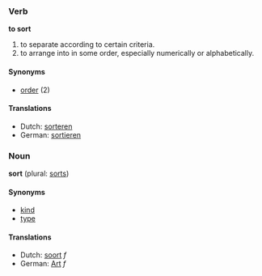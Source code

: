 ===Verb===
'''to sort'''

# to separate according to certain criteria.
# to arrange into in some order, especially numerically or alphabetically.

====Synonyms====
*[[order]] (2)

====Translations====
*Dutch: [[sorteren]]
*German: [[sortieren]]

===Noun===
'''sort''' (plural: [[sorts]])

====Synonyms====
*[[kind]]
*[[type]]

====Translations====
*Dutch: [[soort]] ''f''
*German: [[Art]] ''f''